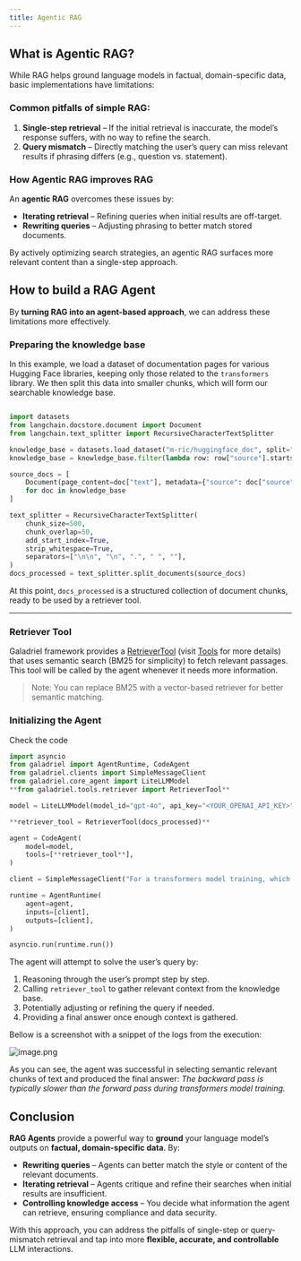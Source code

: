 ```yaml
---
title: Agentic RAG
---
```

## What is Agentic RAG?

While RAG helps ground language models in factual, domain-specific data, basic implementations have limitations:

### Common pitfalls of simple RAG:

1. **Single-step retrieval** – If the initial retrieval is inaccurate, the model’s response suffers, with no way to refine the search.
2. **Query mismatch** – Directly matching the user’s query can miss relevant results if phrasing differs (e.g., question vs. statement).

### How Agentic RAG improves RAG

An **agentic RAG** overcomes these issues by:

- **Iterating retrieval** – Refining queries when initial results are off-target.
- **Rewriting queries** – Adjusting phrasing to better match stored documents.

By actively optimizing search strategies, an agentic RAG surfaces more relevant content than a single-step approach.

## How to build a RAG Agent

By **turning RAG into an agent-based approach**, we can address these limitations more effectively.

### Preparing the knowledge base

In this example, we load a dataset of documentation pages for various Hugging Face libraries, keeping only those related to the `transformers` library. We then split this data into smaller chunks, which will form our searchable knowledge base.

```python

import datasets
from langchain.docstore.document import Document
from langchain.text_splitter import RecursiveCharacterTextSplitter

knowledge_base = datasets.load_dataset("m-ric/huggingface_doc", split="train")
knowledge_base = knowledge_base.filter(lambda row: row["source"].startswith("huggingface/transformers"))

source_docs = [
    Document(page_content=doc["text"], metadata={"source": doc["source"].split("/")[1]})
    for doc in knowledge_base
]

text_splitter = RecursiveCharacterTextSplitter(
    chunk_size=500,
    chunk_overlap=50,
    add_start_index=True,
    strip_whitespace=True,
    separators=["\n\n", "\n", ".", " ", ""],
)
docs_processed = text_splitter.split_documents(source_docs)

```

At this point, `docs_processed` is a structured collection of document chunks, ready to be used by a retriever tool.

---

### **Retriever Tool**

Galadriel framework provides a [RetrieverTool](https://github.com/galadriel-ai/galadriel/blob/main/galadriel/tools/retriever.py) (visit [Tools](https://www.notion.so/Tools-In-Review-18f52f74d7f680c48c2ef61ab4afff12?pvs=21) for more details) that uses semantic search (BM25 for simplicity) to fetch relevant passages. This tool will be called by the agent whenever it needs more information.

> Note: You can replace BM25 with a vector-based retriever for better semantic matching.
>

### **Initializing the Agent**

Check the code

```python
import asyncio
from galadriel import AgentRuntime, CodeAgent
from galadriel.clients import SimpleMessageClient
from galadriel.core_agent import LiteLLMModel
**from galadriel.tools.retriever import RetrieverTool**

model = LiteLLMModel(model_id="gpt-4o", api_key="<YOUR_OPENAI_API_KEY>")

**retriever_tool = RetrieverTool(docs_processed)**

agent = CodeAgent(
    model=model,
    tools=[**retriever_tool**],
)

client = SimpleMessageClient("For a transformers model training, which is slower, the forward or the backward pass?")

runtime = AgentRuntime(
    agent=agent,
    inputs=[client],
    outputs=[client],
)

asyncio.run(runtime.run())

```

The agent will attempt to solve the user’s query by:

1. Reasoning through the user’s prompt step by step.
2. Calling `retriever_tool` to gather relevant context from the knowledge base.
3. Potentially adjusting or refining the query if needed.
4. Providing a final answer once enough context is gathered.

Bellow is a screenshot with a snippet of the logs from the execution:

![image.png](attachment:d6e9bf4a-b84a-4df9-b28f-71ed39d00711:image.png)

As you can see, the agent was successful in selecting semantic relevant chunks of text and produced the final answer: *The backward pass is typically slower than the forward pass during transformers model training.*

## Conclusion

**RAG Agents** provide a powerful way to **ground** your language model’s outputs on **factual, domain-specific data**. By:

- **Rewriting queries** – Agents can better match the style or content of the relevant documents.
- **Iterating retrieval** – Agents critique and refine their searches when initial results are insufficient.
- **Controlling knowledge access** – You decide what information the agent can retrieve, ensuring compliance and data security.

With this approach, you can address the pitfalls of single-step or query-mismatch retrieval and tap into more **flexible, accurate, and controllable** LLM interactions.